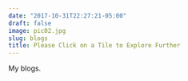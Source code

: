 ```yaml
---
date: "2017-10-31T22:27:21-05:00"
draft: false
image: pic02.jpg
slug: blogs
title: Please Click on a Tile to Explore Further
---
```


My blogs.